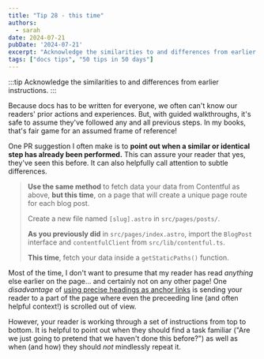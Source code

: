 ```yaml
---
title: "Tip 28 - this time"
authors:
  - sarah
date: 2024-07-21
pubDate: '2024-07-21'
excerpt: "Acknowledge the similarities to and differences from earlier instructions."
tags: ["docs tips", "50 tips in 50 days"]
---
```


:::tip
Acknowledge the similarities to and differences from earlier instructions.
:::

Because docs has to be written for everyone, we often can't know our readers' prior actions and experiences. But, with guided walkthroughs, it's safe to assume they've followed any and all previous steps. In my books, that's fair game for an assumed frame of reference!

One PR suggestion I often make is to **point out when a similar or identical step has already been performed.** This can assure your reader that yes, they've seen this before. It can also helpfully call attention to subtle differences.


> **Use the same method** to fetch data your data from Contentful as above, **but this time**, on a page that will create a unique page route for each blog post.
> 
> Create a new file named `[slug].astro` in `src/pages/posts/`.
> 
> **As you previously did** in `src/pages/index.astro`, import the `BlogPost` interface and `contentfulClient` from `src/lib/contentful.ts`. 
>
> **This time**, fetch your data inside a `getStaticPaths()` function.

Most of the time, I don't want to presume that my reader has read *anything* else earlier on the page... and certainly not on any other page! One *disadvantage* of [using precise headings as anchor links](/blog/50-4-make-it-a-heading) is sending your reader to a part of the page where even the preceeding line (and often helpful context!) is scrolled out of view.

However, your reader is working through a set of instructions from top to bottom. It is helpful to point out when they should find a task familiar ("Are we just going to pretend that we haven't done this before?") as well as when (and how) they should *not* mindlessly repeat it.


<LinkCard title="See the whole list of tips!" href="/blog/50-docs-tips-in-50-days" />



